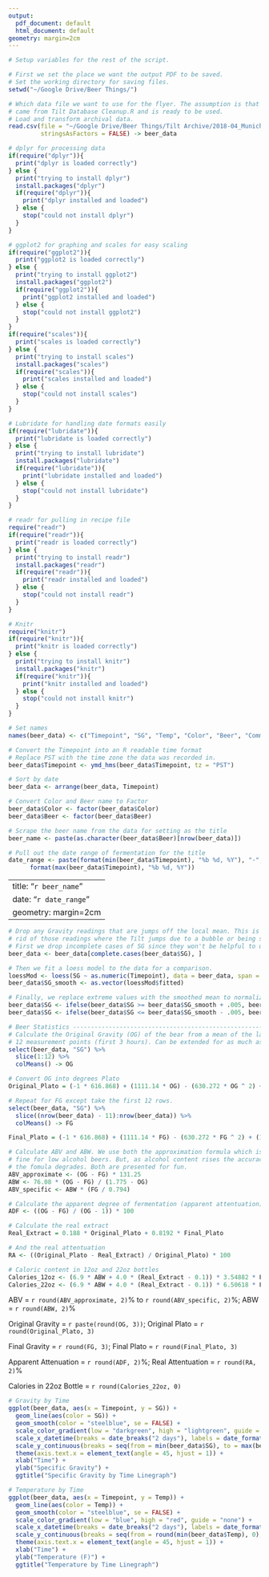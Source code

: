 ```yaml
---
output:
  pdf_document: default
  html_document: default
geometry: margin=2cm
---
```

<!-- This is an RMarkdown document that reproduces the statistics and graphs
from Tilt Processing.R. It loads up an archive dataset generated from
the Tilt Database Cleanup.R script -->



```r
# Setup variables for the rest of the script.

# First we set the place we want the output PDF to be saved.
# Set the working directory for saving files.
setwd("~/Google Drive/Beer Things/")

# Which data file we want to use for the flyer. The assumption is that this data
# came from Tilt Database Cleanup.R and is ready to be used.
# Load and transform archival data.
read.csv(file = "~/Google Drive/Beer Things/Tilt Archive/2018-04_Munich Helles",
         stringsAsFactors = FALSE) -> beer_data
```

```r
# dplyr for processing data
if(require("dplyr")){
  print("dplyr is loaded correctly")
} else {
  print("trying to install dplyr")
  install.packages("dplyr")
  if(require("dplyr")){
    print("dplyr installed and loaded")
  } else {
    stop("could not install dplyr")
  }
}

# ggplot2 for graphing and scales for easy scaling
if(require("ggplot2")){
  print("ggplot2 is loaded correctly")
} else {
  print("trying to install ggplot2")
  install.packages("ggplot2")
  if(require("ggplot2")){
    print("ggplot2 installed and loaded")
  } else {
    stop("could not install ggplot2")
  }
}
if(require("scales")){
  print("scales is loaded correctly")
} else {
  print("trying to install scales")
  install.packages("scales")
  if(require("scales")){
    print("scales installed and loaded")
  } else {
    stop("could not install scales")
  }
}

# Lubridate for handling date formats easily
if(require("lubridate")){
  print("lubridate is loaded correctly")
} else {
  print("trying to install lubridate")
  install.packages("lubridate")
  if(require("lubridate")){
    print("lubridate installed and loaded")
  } else {
    stop("could not install lubridate")
  }
}

# readr for pulling in recipe file
require("readr")
if(require("readr")){
  print("readr is loaded correctly")
} else {
  print("trying to install readr")
  install.packages("readr")
  if(require("readr")){
    print("readr installed and loaded")
  } else {
    stop("could not install readr")
  }
}

# Knitr
require("knitr")
if(require("knitr")){
  print("knitr is loaded correctly")
} else {
  print("trying to install knitr")
  install.packages("knitr")
  if(require("knitr")){
    print("knitr installed and loaded")
  } else {
    stop("could not install knitr")
  }
}
```


```r
# Set names
names(beer_data) <- c("Timepoint", "SG", "Temp", "Color", "Beer", "Comment")

# Convert the Timepoint into an R readable time format
# Replace PST with the time zone the data was recorded in.
beer_data$Timepoint <- ymd_hms(beer_data$Timepoint, tz = "PST")

# Sort by date
beer_data <- arrange(beer_data, Timepoint)

# Convert Color and Beer name to Factor
beer_data$Color <- factor(beer_data$Color)
beer_data$Beer <- factor(beer_data$Beer)

# Scrape the beer name from the data for setting as the title
beer_name <- paste(as.character(beer_data$Beer)[nrow(beer_data)])

# Pull out the date range of fermentation for the title
date_range <- paste(format(min(beer_data$Timepoint), "%b %d, %Y"), "-",
      format(max(beer_data$Timepoint), "%b %d, %Y"))
```

---
title: "`r beer_name`"
date: "`r date_range`"
geometry: margin=2cm
---

```r
# Drop any Gravity readings that are jumps off the local mean. This is to get
# rid of those readings where the Tilt jumps due to a bubble or being stirred.
# First we drop incomplete cases of SG since they won't be helpful to us.
beer_data <- beer_data[complete.cases(beer_data$SG), ]

# Then we fit a loess model to the data for a comparison.
loessMod <- loess(SG ~ as.numeric(Timepoint), data = beer_data, span = 0.20)
beer_data$SG_smooth <- as.vector(loessMod$fitted)

# Finally, we replace extreme values with the smoothed mean to normalize the data.
beer_data$SG <- ifelse(beer_data$SG >= beer_data$SG_smooth + .005, beer_data$SG_smooth, beer_data$SG)
beer_data$SG <- ifelse(beer_data$SG <= beer_data$SG_smooth - .005, beer_data$SG_smooth, beer_data$SG)

# Beer Statistics ---------------------------------------------------------
# Calculate the Original Gravity (OG) of the bear from a mean of the last
# 12 measurement points (first 3 hours). Can be extended for as much as desired.
select(beer_data, "SG") %>%
  slice(1:12) %>%
  colMeans() -> OG

# Convert OG into degrees Plato
Original_Plato = (-1 * 616.868) + (1111.14 * OG) - (630.272 * OG ^ 2) + (135.997 * OG ^ 3)

# Repeat for FG except take the first 12 rows.
select(beer_data, "SG") %>%
  slice((nrow(beer_data) - 11):nrow(beer_data)) %>%
  colMeans() -> FG

Final_Plato = (-1 * 616.868) + (1111.14 * FG) - (630.272 * FG ^ 2) + (135.997 * FG ^ 3)

# Calculate ABV and ABW. We use both the approximation formula which is
# fine for low alcohol beers. But, as alcohol content rises the accuracy of
# the fomula degrades. Both are presented for fun.
ABV_approximate <- (OG - FG) * 131.25
ABW <- 76.08 * (OG - FG) / (1.775 - OG)
ABV_specific <- ABW * (FG / 0.794)

# Calculate the apparent degree of fermentation (apparent attentuation)
ADF <- ((OG - FG) / (OG - 1)) * 100

# Calculate the real extract
Real_Extract = 0.188 * Original_Plato + 0.8192 * Final_Plato

# And the real attentuation
RA <- ((Original_Plato - Real_Extract) / Original_Plato) * 100

# Caloric content in 12oz and 22oz bottles
Calories_12oz <- (6.9 * ABW + 4.0 * (Real_Extract - 0.1)) * 3.54882 * FG 
Calories_22oz <- (6.9 * ABW + 4.0 * (Real_Extract - 0.1)) * 6.50618 * FG 
```
\vspace{.5cm}
\center
ABV = `r round(ABV_approximate, 2)`\% to `r round(ABV_specific, 2)`\%; ABW = `r round(ABW, 2)`\%

Original Gravity = `r paste(round(OG, 3))`; Original Plato = `r round(Original_Plato, 3)`

Final Gravity = `r round(FG, 3)`; Final Plato = `r round(Final_Plato, 3)`

Apparent Attenuation = `r round(ADF, 2)`%; Real Attentuation = `r round(RA, 2)`\%

Calories in 22oz Bottle = `r round(Calories_22oz, 0)`

\vspace{.5cm}

\normalsize

``` r
# Gravity by Time
ggplot(beer_data, aes(x = Timepoint, y = SG)) +
  geom_line(aes(color = SG)) +
  geom_smooth(color = "steelblue", se = FALSE) +
  scale_color_gradient(low = "darkgreen", high = "lightgreen", guide = "none") +
  scale_x_datetime(breaks = date_breaks("2 days"), labels = date_format("%b, %d")) +
  scale_y_continuous(breaks = seq(from = min(beer_data$SG), to = max(beer_data$SG), by = .004)) +
  theme(axis.text.x = element_text(angle = 45, hjust = 1)) +
  xlab("Time") +
  ylab("Specific Gravity") +
  ggtitle("Specific Gravity by Time Linegraph")
```

``` r
# Temperature by Time
ggplot(beer_data, aes(x = Timepoint, y = Temp)) +
  geom_line(aes(color = Temp)) +
  geom_smooth(color = "steelblue", se = FALSE) +
  scale_color_gradient(low = "blue", high = "red", guide = "none") +
  scale_x_datetime(breaks = date_breaks("2 days"), labels = date_format("%b, %d")) +
  scale_y_continuous(breaks = seq(from = round(min(beer_data$Temp), 0), to = round(max(beer_data$Temp), 0), by = 3)) +
  theme(axis.text.x = element_text(angle = 45, hjust = 1)) +
  xlab("Time") +
  ylab("Temperature (F)") +
  ggtitle("Temperature by Time Linegraph")
```
